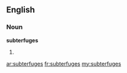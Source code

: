 ==English==

===Noun===
'''subterfuges'''

# {{plural of|[[subterfuge]]}}

[[ar:subterfuges]]
[[fr:subterfuges]]
[[my:subterfuges]]
